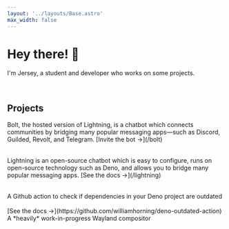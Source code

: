 ```yaml
---
layout: '../layouts/Base.astro'
max_width: false
---
```



# Hey there! 👋

I'm Jersey, a student and developer who works on some projects.

<br />

## Projects

<div style="display: flex; flex-wrap: wrap; gap: 2rem;">
	<Box title="bolt" url="/bolt" tagline="a chatbot" background="boltsq.svg">
		Bolt, the hosted version of Lightning, is a chatbot which connects
		communities by bridging many popular messaging apps—such as Discord,
		Guilded, Revolt, and Telegram. [Invite the bot ->](/bolt)
	</Box>
	<Box
		title="lightning"
		url="/lightning"
		tagline="a chatbot"
		background="lightning/logo_color.svg"
	>
		Lightning is an open-source chatbot which is easy to configure, runs on
		open-source technology such as Deno, and allows you to bridge many popular
		messaging apps. [See the docs ->](/lightning)
	</Box>
	<Box
		title="rvapi"
		url='https://jsr.io/@jersey/rvapi"'
		tagline="a Revolt API library"
		background="rvapi.svg"
	/>
	<Box
		title="deno-outdated-action"
		url="https://github.com/williamhorning/deno-outdated-action"
		background="deno.svg"
	>
		A Github action to check if dependencies in your Deno project are outdated
		<br />
		<br />
		[See the docs ->](https://github.com/williamhorning/deno-outdated-action)
	</Box>
	<Box title="salamander" url="#" background="salamander.svg">
		A *heavily* work-in-progress Wayland compositor
	</Box>
</div>
